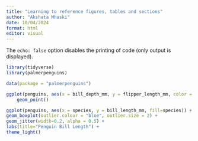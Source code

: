 ```yaml
---
title: "Learning to reference figures, tables and sections"
author: "Akshata Mhaski"
date: 10/04/2024
format: html
editor: visual
---
```


The `echo: false` option disables the printing of code (only output is displayed).

```r
library(tidyverse)
library(palmerpenguins)

data(package = "palmerpenguins")

ggplot(penguins, aes(x = bill_depth_mm, y = flipper_length_mm, color = species)) +
    geom_point()
```

```r
ggplot(penguins, aes(x = species, y = bill_length_mm, fill=species)) +
geom_boxplot(outlier.colour = "blue", outlier.size = 2) +
geom_jitter(width=0.2, alpha = 0.5) +
labs(title="Penguin Bill Length") +
theme_light()
```
